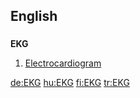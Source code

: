 ==English==
==={{initialism}}===
'''EKG'''

#[[Electrocardiogram]]

[[de:EKG]]
[[hu:EKG]]
[[fi:EKG]]
[[tr:EKG]]